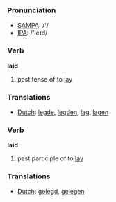 === Pronunciation ===
*[[w:SAMPA|SAMPA]]: /'/
*[[w:IPA|IPA]]: /'leɪd/

=== Verb ===

'''laid'''

# past tense of to [[lay]]

=== Translations ===
*[[Dutch]]: [[legde]], [[legden]], [[lag]], [[lagen]]

=== Verb ===

'''laid'''

# past participle of to [[lay]]

=== Translations ===
*[[Dutch]]: [[gelegd]], [[gelegen]]